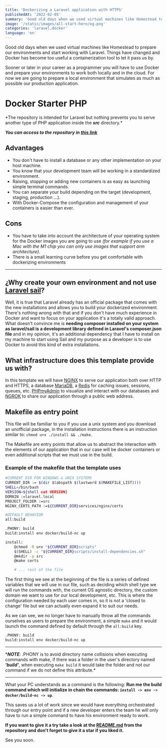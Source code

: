 ```yaml
---
title: 'Dockerizing a Laravel application with HTTPS'
publishedAt: '2022-02-05'
summary: 'Good old days when we used virtual machines like Homestead to prepare our environments and start working with Laravel. Things have changed and Docker has become too useful a containerization'
image: '/static/images/all-start-here/og.png'
categories: 'laravel,docker'
language: 'en'
---
```


Good old days when we used virtual machines like Homestead to prepare our environments and start working with Laravel. Things have changed and Docker has become too useful a containerization tool to let it pass us by.

Sooner or later in your career as a programmer you will have to use Docker and prepare your environments to work both locally and in the cloud. For now we are going to prepare a local environment that simulates as much as possible our production application.

# Docker Starter PHP

\*The repository is intended for Laravel but nothing prevents you to serve another type of PHP application inside the **_src_** directory.\*

**_You can access to the repository in [this link](https://github.com/DaniRomDev/Docker-Starter-PHP)_**

## Advantages

- You don't have to install a database or any other implementation on your host machine.
- You know that your development team will be working in a standardized environment.
- Raising, stopping or adding new containers is as easy as launching simple terminal commands.
- You can separate your build depending on the target (development, staging, production ...).
- With Docker-Compose the configuration and management of your containers is easier than ever.

## Cons

- You have to take into account the architecture of your operating system for the Docker images you are going to use _(for example if you use a Mac with the M1 chip you can only use images that support arm architecture)_.
- There is a small learning curve before you get comfortable with dockerizing environments

---

## ¿Why create your own environment and not use [Laravel sail](https://laravel.com/docs/8.x/sail)?

Well, it is true that Laravel already has an official package that comes with the new installations and allows you to build your dockerized environment. There's nothing wrong with that and if you don't have much experience in Docker and want to focus on your application it's a totally valid approach.
What doesn't convince me is **needing composer installed on your system as laravel/sail is a development library defined in Laravel's composer.json file** and in my opinion, it's an additional dependency that I have to install on my machine to start using Sail and my purpose as a developer is to use Docker to avoid this kind of extra installations.

## What infrastructure does this template provide us with?

In this template we will have [NGINX](https://www.nginx.com/) to serve our application both over HTTP and HTTPS, a database [MariaDB](https://mariadb.org/), a [Redis](https://redis.io/) for caching issues, sessions, queues, etc. [PHPmyAdmin](https://www.phpmyadmin.net/) to visualize and interact with our databases and [NGROK](https://ngrok.com/) to share our application through a public web address.

## Makefile as entry point

This file will be familiar to you if you use a unix system and you download an unofficial package, in the installation instructions there is an instruction similar to: `chmod u+x ./install && ./make`.

The Makefile are entry points that allow us to abstract the interaction with the elements of our application that in our case will be docker containers or even additional scripts that we must use in the build.

### Example of the makefile that the template uses

```bash
#CURRENT DIR FOR WINDOWS & UNIX SYSTEMS
CURRENT_DIR := $(dir $(abspath $(lastword $(MAKEFILE_LIST))))
SHELL=/bin/bash
VERSION=${shell cat VERSION}
DOMAIN :=laravel.local
PROJECT_FOLDER :=src
NGINX_CERTS_PATH :=${CURRENT_DIR}services/nginx/certs

#DEFAULT BEHAVIOR
all:build

.PHONY: build
build:install env docker/build-nc up

install:
	@chmod -R u+x "${CURRENT_DIR}scripts"
	$(SHELL) -c "${CURRENT_DIR}scripts/install-dependencies.sh"
	@mkdir -p src
	@make certs

	# ... rest of the file
```

The first thing we see at the beginning of the file is a series of defined variables that we will use in our file, such as deciding which shell type we will run the commands with, the current OS agnostic directory, the custom domain we want to use for our local development, etc. This is where the configuration needed by each user comes in, so it is not a 'closed to change' file but we can actually even expand it to suit our needs.

As we can see, we no longer have to manually throw all the commands ourselves as users to prepare the environment, a simple `make` and it would launch the command defined by default through the `all:build` key.

```bash
.PHONY: build
build:install env docker/build-nc up
```

---

\***_NOTE_**: .PHONY is to avoid directory name collisions when executing commands with make, if there was a folder in the user's directory named **_'build'_**, when executing `make build` it would take the folder and not our command if we do not define this attribute.\*

---

What your PC understands as a command is the following:
**Run me the **build** command which will initialize in chain the commands: `install -> env -> docker/build-nc -> up`**.

This saves us a lot of work since we would have everything orchestrated through our entry point and if a new developer enters the team he will only have to run a simple command to have his environment ready to work.

**If you want to give it a try take a look at the [README.md](https://github.com/DaniRomDev/Docker-Starter-PHP) from the repository and don't forget to give it a star if you liked it.**

See you soon.
